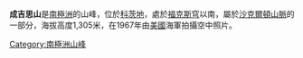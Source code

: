 {{coord|80|44|S|28|2|W|source:GNIS|display=title}}

'''成吉思山'''是[[南極洲|南極洲]]的山峰，位於[[科茨地|科茨地]]，處於[[福克斯穹|福克斯穹]]以南，屬於[[沙克爾頓山脈|沙克爾頓山脈]]的一部分，海拔高度1,305米，在1967年由[[美國|美國]]海軍拍攝空中照片。

{{DEFAULTSORT:Genghis Hills}}
[[Category:南極洲山峰|Category:南極洲山峰]]


{{CoatsLand-geo-stub}}